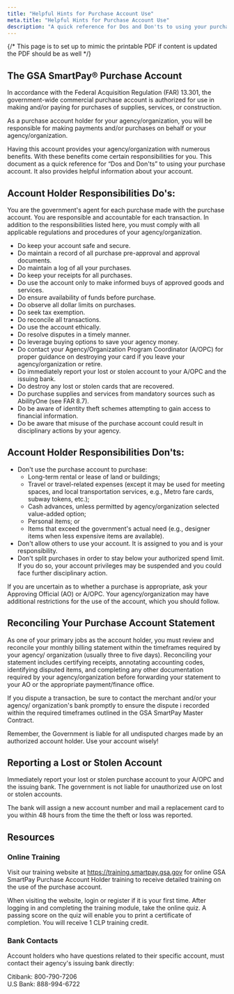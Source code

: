 ```yaml
---
title: "Helpful Hints for Purchase Account Use"
meta.title: "Helpful Hints for Purchase Account Use"
description: "A quick reference for Dos and Don'ts to using your purchase account"
---
```

{/* This page is to set up to mimic the printable PDF if content is updated the PDF should be as well  */}

<LinkButton link="files/purchase-account-helpful-hints.pdf" text="Printable Version [PDF, 14 pages]" />


## The GSA SmartPay® Purchase Account

In accordance with the Federal Acquisition Regulation (FAR) 13.301, the government-wide commercial purchase account is authorized for use in making and/or paying for purchases of supplies, services, or
construction. 

As a purchase account holder for your agency/organization, you will be responsible for making payments and/or purchases on behalf or your agency/organization. 

Having this account provides your agency/organization with numerous benefits. With these benefits come certain responsibilities for you. This document as a quick reference for “Dos and Don'ts” to using your purchase account. It also provides helpful information about your account.

## Account Holder Responsibilities Do's:

You are the government's agent for each purchase made with the purchase account. You are responsible and accountable for each transaction. In addition to the responsibilities listed here, you must comply with all applicable regulations and procedures of your agency/organization.

 - Do keep your account safe and secure.
 - Do maintain a record of all purchase pre-approval and approval documents.
 - Do maintain a log of all your purchases.
 - Do keep your receipts for all purchases.
 - Do use the account only to make informed buys of approved goods and services.
 - Do ensure availability of funds before purchase.
 - Do observe all dollar limits on purchases.
 - Do seek tax exemption.
 - Do reconcile all transactions.
 - Do use the account ethically.
 - Do resolve disputes in a timely manner.
 - Do leverage buying options to save your agency money.
 - Do contact your Agency/Organization Program Coordinator (A/OPC) for proper guidance on destroying your card if you leave your agency/organization or retire.
 - Do immediately report your lost or stolen account to your A/OPC and the issuing bank.
 - Do destroy any lost or stolen cards that are recovered.
 - Do purchase supplies and services from mandatory sources such as AbilityOne (see FAR 8.7).
 - Do be aware of identity theft schemes attempting to gain access to financial information.
 - Do be aware that misuse of the purchase account could result in disciplinary actions by your agency.

## Account Holder Responsibilities Don'ts:
- Don't use the purchase account to purchase:
  - Long-term rental or lease of land or buildings;
  - Travel or travel-related expenses (except it may be used for meeting spaces, and local transportation services, e.g., Metro fare cards, subway tokens, etc.);
  - Cash advances, unless permitted by agency/organization selected value-added option;
  - Personal items; or
  - Items that exceed the government's actual need (e.g., designer items when less expensive items are available).
- Don't allow others to use your account. It is assigned to you and is your responsibility.
- Don't split purchases in order to stay below your authorized spend limit. If you do so, your account privileges may be suspended and you could face further disciplinary action.

If you are uncertain as to whether a purchase is appropriate, ask your Approving Official (AO) or A/OPC. Your agency/organization may have additional restrictions for the use of the account, which you should follow.

## Reconciling Your Purchase Account Statement
As one of your primary jobs as the account holder, you must review and reconcile your monthly billing statement within the timeframes required by your agency/ organization (usually three to five days). Reconciling your statement includes certifying receipts, annotating accounting codes, identifying disputed items, and completing any other documentation required by your agency/organization before forwarding your statement to your AO or the appropriate payment/finance office. 

If you dispute a transaction, be sure to contact the merchant and/or your agency/ organization's bank promptly to ensure the dispute i recorded within the required timeframes outlined in the GSA SmartPay Master Contract. 

Remember, the Government is liable for all undisputed charges made by an authorized account holder. Use your account wisely! 

## Reporting a Lost or Stolen Account
Immediately report your lost or stolen purchase account to your A/OPC and the issuing bank. The government is not liable for unauthorized use on lost or stolen accounts. 

The bank will assign a new account number and mail a replacement card to you within 48 hours from the time the theft or loss was reported.

## Resources
### Online Training 
Visit our training website at https://training.smartpay.gsa.gov for online GSA SmartPay Purchase Account Holder training to receive detailed training on the use of the purchase account.

When visiting the website, login or register if it is your first time. After logging in and completing the training module, take the online quiz. A passing score on the quiz will enable you to print a certificate of completion. You will receive 1 CLP training credit.

### Bank Contacts 
Account holders who have questions related to their specific account, must contact their agency's issuing bank directly:

Citibank: 800-790-7206 <br />
U.S Bank: 888-994-6722
